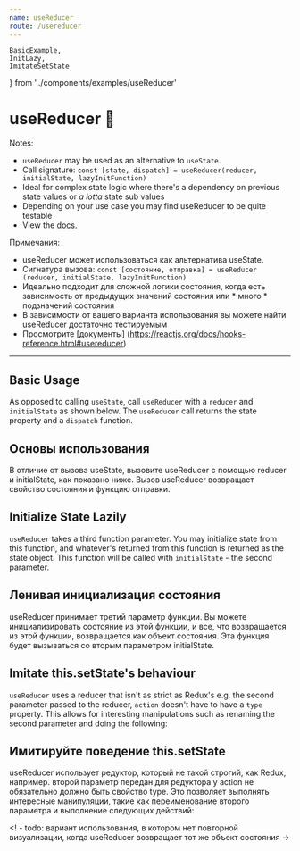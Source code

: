 ```yaml
---
name: useReducer
route: /usereducer
---
```



    BasicExample,
    InitLazy,
    ImitateSetState
} from '../components/examples/useReducer'


# useReducer 🦖
 
Notes: 
 - `useReducer` may be used as an alternative to `useState`. 
 - Call signature: `const [state, dispatch] = useReducer(reducer, initialState, lazyInitFunction)`
 - Ideal for complex state logic where there's a dependency on previous state values or *a lotta* state sub values
 - Depending on your use case you may find useReducer to be quite testable 
 - View the [docs.](https://reactjs.org/docs/hooks-reference.html#usereducer) 
 
 Примечания:
  - useReducer может использоваться как альтернатива useState.
  - Сигнатура вызова: `const [состояние, отправка] = useReducer (reducer, initialState, lazyInitFunction)`
  - Идеально подходит для сложной логики состояния, когда есть зависимость от предыдущих значений состояния или * много * подзначений состояния
  - В зависимости от вашего варианта использования вы можете найти useReducer достаточно тестируемым
  - Просмотрите [документы] (https://reactjs.org/docs/hooks-reference.html#usereducer)
 
--- 

## Basic Usage 
As opposed to calling `useState`, call `useReducer` with a `reducer` and `initialState` as shown below. 
The `useReducer` call returns the state property and a `dispatch` function.

## Основы использования
В отличие от вызова useState, вызовите useReducer с помощью reducer и initialState, как показано ниже.
Вызов useReducer возвращает свойство состояния и функцию отправки.

<Editor noInline code={BasicExample}/>

## Initialize State Lazily 
`useReducer` takes a third function parameter. You may initialize state from this function, and whatever's returned from this function is returned as the state object.
This function will be called with `initialState` - the second parameter. 

## Ленивая инициализация состояния
useReducer принимает третий параметр функции. Вы можете инициализировать состояние из этой функции, и все, что возвращается из этой функции, возвращается как объект состояния.
Эта функция будет вызываться со вторым параметром initialState.

<Editor noInline code={InitLazy}/>


## Imitate this.setState's behaviour 
`useReducer` uses a reducer that isn't as strict as Redux's e.g. the second parameter passed 
to the reducer, `action` doesn't have to have a `type` property. 
This allows for interesting manipulations such as renaming the second parameter and doing the following: 

## Имитируйте поведение this.setState
useReducer использует редуктор, который не такой строгий, как Redux, например. второй параметр передан
для редуктора у action не обязательно должно быть свойство type.
Это позволяет выполнять интересные манипуляции, такие как переименование второго параметра и выполнение следующих действий:

<Editor noInline code={ImitateSetState}/>

<!-- todo: usecase where no re-renders when
useReducer returns the same state object -->

<! - todo: вариант использования, в котором нет повторной визуализации, когда
useReducer возвращает тот же объект состояния ->
